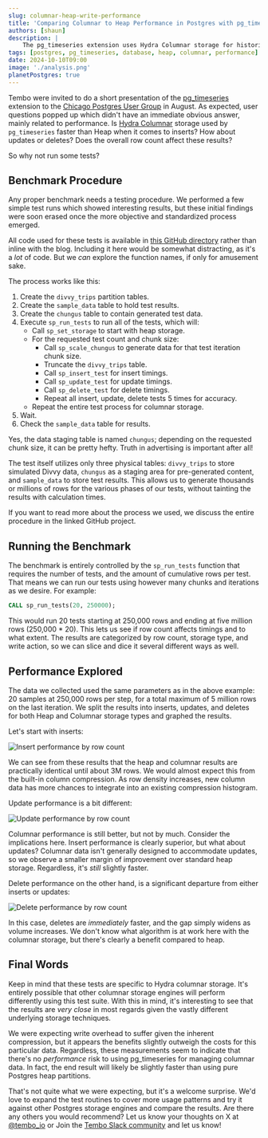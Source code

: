 ```yaml
---
slug: columnar-heap-write-performance
title: 'Comparing Columnar to Heap Performance in Postgres with pg_timeseries'
authors: [shaun]
description: |
    The pg_timeseries extension uses Hydra Columnar storage for historical data. Check this out if you want to know how this kind of storage compares to standard Postgres Heap storage during database writes.
tags: [postgres, pg_timeseries, database, heap, columnar, performance]
date: 2024-10-10T09:00
image: './analysis.png'
planetPostgres: true
---
```


Tembo were invited to do a short presentation of the [pg_timeseries](https://github.com/tembo-io/pg_timeseries) extension to the [Chicago Postgres User Group](https://www.meetup.com/chicago-postgresql-user-group/) in August. As expected, user questions popped up which didn't have an immediate obvious answer, mainly related to performance. Is [Hydra Columnar](https://github.com/hydradatabase/hydra) storage used by `pg_timeseries` faster than Heap when it comes to inserts? How about updates or deletes? Does the overall row count affect these results?

So why not run some tests? 

## Benchmark Procedure

Any proper benchmark needs a testing procedure. We performed a few simple test runs which showed interesting results, but these initial findings were soon erased once the more objective and standardized process emerged.

All code used for these tests is available in [this GitHub directory](https://github.com/tembo-io/tembo-labs/tree/main/blog-code/columnar-heap-benchmark/) rather than inline with the blog. Including it here would be somewhat distracting, as it's a _lot_ of code. But we _can_ explore the function names, if only for amusement sake. 

The process works like this:

1. Create the `divvy_trips` partition tables.
2. Create the `sample_data` table to hold test results.
3. Create the `chungus` table to contain generated test data.
4. Execute `sp_run_tests` to run all of the tests, which will:
   - Call `sp_set_storage` to start with heap storage.
   - For the requested test count and chunk size:
     - Call `sp_scale_chungus` to generate data for that test iteration chunk size.
     - Truncate the `divvy_trips` table.
     - Call `sp_insert_test` for insert timings.
     - Call `sp_update_test` for update timings.
     - Call `sp_delete_test` for delete timings.
     - Repeat all insert, update, delete tests 5 times for accuracy.
   - Repeat the entire test process for columnar storage.
5. Wait.
6. Check the `sample_data` table for results.

Yes, the data staging table is named `chungus`; depending on the requested chunk size, it can be pretty hefty. Truth in advertising is important after all!

The test itself utilizes only three physical tables: `divvy_trips` to store simulated Divvy data, `chungus` as a staging area for pre-generated content, and `sample_data` to store test results. This allows us to generate thousands or millions of rows for the various phases of our tests, without tainting the results with calculation times.

If you want to read more about the process we used, we discuss the entire procedure in the linked GitHub project.

## Running the Benchmark

The benchmark is entirely controlled by the `sp_run_tests` function that requires the number of tests, and the amount of cumulative rows per test. That means we can run our tests using however many chunks and iterations as we desire. For example:

```sql
CALL sp_run_tests(20, 250000);
```

This would run 20 tests starting at 250,000 rows and ending at five million rows (250,000 * 20). This lets us see if row count affects timings and to what extent. The results are categorized by row count, storage type, and write action, so we can slice and dice it several different ways as well.

## Performance Explored

The data we collected used the same parameters as in the above example: 20 samples at 250,000 rows per step, for a total maximum of 5 million rows on the last iteration. We split the results into inserts, updates, and deletes for both Heap and Columnar storage types and graphed the results.

Let's start with inserts:

![Insert performance by row count](./insert-metrics.png)

We can see from these results that the heap and columnar results are practically identical until about 3M rows. We would almost expect this from the built-in column compression. As row density increases, new column data has more chances to integrate into an existing compression histogram.

Update performance is a bit different:

![Update performance by row count](./update-metrics.png)

Columnar performance is still better, but not by much. Consider the implications here. Insert performance is clearly superior, but what about updates? Columnar data isn't generally designed to accommodate updates, so we observe a smaller margin of improvement over standard heap storage. Regardless, it's _still_ slightly faster.

Delete performance on the other hand, is a significant departure from either inserts or updates:

![Delete performance by row count](./delete-metrics.png)

In this case, deletes are _immediately_ faster, and the gap simply widens as volume increases. We don't know what algorithm is at work here with the columnar storage, but there's clearly a benefit compared to heap.

## Final Words

Keep in mind that these tests are specific to Hydra columnar storage. It's entirely possible that other columnar storage engines will perform differently using this test suite. With this in mind, it's interesting to see that the results are _very close_ in most regards given the vastly different underlying storage techniques.

We were expecting write overhead to suffer given the inherent compression, but it appears the benefits slightly outweigh the costs for this particular data. Regardless, these measurements seem to indicate that there's no _performance_ risk to using pg_timeseries for managing columnar data. In fact, the end result will likely be slightly faster than using pure Postgres heap partitions.

That's not quite what we were expecting, but it's a welcome surprise. We'd love to expand the test routines to cover more usage patterns and try it against other Postgres storage engines and compare the results. Are there any others you would recommend? Let us know your thoughts on X at [@tembo_io](https://twitter.com/tembo_io) or Join the [Tembo Slack community](https://join.slack.com/t/tembocommunity/shared_invite/zt-293gc1k0k-3K8z~eKW1SEIfrqEI~5_yw) and let us know!
